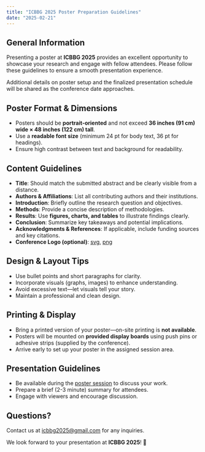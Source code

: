 ```yaml
---
title: "ICBBG 2025 Poster Preparation Guidelines"
date: "2025-02-21"
---
```


## General Information

Presenting a poster at **ICBBG 2025** provides an excellent opportunity to showcase your research and engage with fellow attendees. Please follow these guidelines to ensure a smooth presentation experience.

Additional details on poster setup and the finalized presentation schedule will be shared as the conference date approaches.

## Poster Format & Dimensions

- Posters should be **portrait-oriented** and not exceed **36 inches (91 cm) wide × 48 inches (122 cm) tall**.  
- Use a **readable font size** (minimum 24 pt for body text, 36 pt for headings).  
- Ensure high contrast between text and background for readability.  

## Content Guidelines

- **Title**: Should match the submitted abstract and be clearly visible from a distance.  
- **Authors & Affiliations**: List all contributing authors and their institutions.  
- **Introduction**: Briefly outline the research question and objectives.  
- **Methods**: Provide a concise description of methodologies.  
- **Results**: Use **figures, charts, and tables** to illustrate findings clearly.  
- **Conclusion**: Summarize key takeaways and potential implications.  
- **Acknowledgments & References**: If applicable, include funding sources and key citations.
- **Conference Logo (optional)**: [svg](./img/icbbg-logo.svg), [png](./img/icbbg-logo-new.png)

## Design & Layout Tips

- Use bullet points and short paragraphs for clarity.  
- Incorporate visuals (graphs, images) to enhance understanding.  
- Avoid excessive text—let visuals tell your story.  
- Maintain a professional and clean design.  

## Printing & Display

- Bring a printed version of your poster—on-site printing is **not available**.  
- Posters will be mounted on **provided display boards** using push pins or adhesive strips (supplied by the conference).  
- Arrive early to set up your poster in the assigned session area.  

## Presentation Guidelines

- Be available during the [poster session](https://icbbg2025.com/program#monday-may-19-2025) to discuss your work.
- Prepare a brief (2-3 minute) summary for attendees.  
- Engage with viewers and encourage discussion.  

## **Questions?**  

Contact us at <icbbg2025@gmail.com> for any inquiries.  

We look forward to your presentation at **ICBBG 2025**! 🌵  
